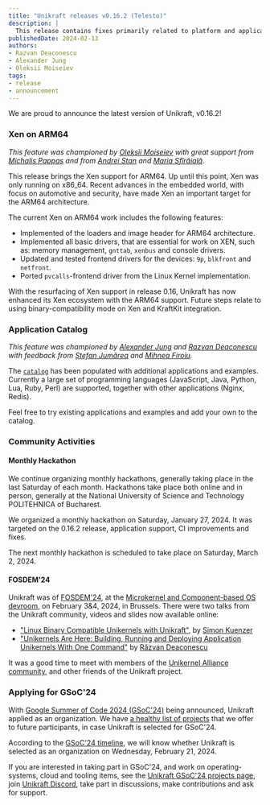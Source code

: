 ```yaml
---
title: "Unikraft releases v0.16.2 (Telesto)"
description: |
  This release contains fixes primarily related to platform and application support.
publishedDate: 2024-02-13
authors:
- Razvan Deaconescu
- Alexander Jung
- Oleksii Moiseiev
tags:
- release
- announcement
---
```


We are proud to announce the latest version of Unikraft, v0.16.2!

### Xen on ARM64

_This feature was championed by [Oleksii Moiseiev](https://github.com/oleksiimoisieiev) with great support from [Michalis Pappas](https://github.com/michpappas) and from [Andrei Stan](https://github.com/andreistan26) and [Maria Sfîrăială](https://github.com/mariasfiraiala)_.

This release brings the Xen support for ARM64.
Up until this point, Xen was only running on x86_64.
Recent advances in the embedded world, with focus on automotive and security, have made Xen an important target for the ARM64 architecture.

The current Xen on ARM64 work includes the following features:

* Implemented of the loaders and image header for ARM64 architecture.
* Implemented all basic drivers, that are essential for work on XEN, such as: memory management, `gnttab`, `xenbus` and console drivers.
* Updated and tested frontend drivers for the devices: `9p`, `blkfront` and `netfront`.
* Ported `pvcalls`-frontend driver from the Linux Kernel implementation.

With the resurfacing of Xen support in release 0.16, Unikraft has now enhanced its Xen ecosystem with the ARM64 support.
Future steps relate to using binary-compatibility mode on Xen and KraftKit integration.

### Application Catalog

_This feature was championed by [Alexander Jung](https://github.com/nderjung) and [Razvan Deaconescu](https://github.com/razvand) with feedback from [Ștefan Jumărea](https://github.com/StefanJum) and [Mihnea Firoiu](https://github.com/Mihnea0Firoiu)._

The [`catalog`](https://github.com/unikraft/catalog) has been populated with additional applications and examples.
Currently a large set of programming languages (JavaScript, Java, Python, Lua, Ruby, Perl) are supported, together with other applications (Nginx, Redis).

Feel free to try existing applications and examples and add your own to the catalog.

### Community Activities

#### Monthly Hackathon

We continue organizing monthly hackathons, generally taking place in the last Saturday of each month.
Hackathons take place both online and in person, generally at the National University of Science and Technology POLITEHNICA of Bucharest.

We organized a monthly hackathon on Saturday, January 27, 2024.
It was targeted on the 0.16.2 release, application support, CI improvements and fixes.

The next monthly hackathon is scheduled to take place on Saturday, March 2, 2024.

#### FOSDEM'24

Unikraft was of [FOSDEM'24](https://fosdem.org/2024/), at the [Microkernel and Component-based OS devroom](https://fosdem.org/2024/schedule/track/microkernel/), on February 3&4, 2024, in Brussels.
There were two talks from the Unikraft community, videos and slides now available online:

- ["Linux Binary Compatible Unikernels with Unikraft"](https://fosdem.org/2024/schedule/event/fosdem-2024-3386-linux-binary-compatible-unikernels-with-unikraft/), by [Simon Kuenzer](https://github.com/skuenzer)
- ["Unikernels Are Here: Building, Running and Deploying Application Unikernels With One Command"](https://fosdem.org/2024/schedule/event/fosdem-2024-3459-unikernels-are-here-building-running-and-deploying-application-unikernels-with-one-command/) by [Răzvan Deaconescu](https://github.com/razvand)

It was a good time to meet with members of the [Unikernel Alliance community](https://unikernelalliance.org/), and other friends of the Unikraft project.

### Applying for GSoC'24

With [Google Summer of Code 2024 (GSoC'24)](https://summerofcode.withgoogle.com/) being announced, Unikraft applied as an organization.
We have [a healthy list of projects](https://github.com/unikraft/gsoc/blob/staging/gsoc-2024/ideas.md) that we offer to future participants, in case Unikraft is selected for GSoC'24.

According to the [GSoC'24 timeline](https://developers.google.com/open-source/gsoc/timeline), we will know whether Unikraft is selected as an organization on Wednesday, February 21, 2024.

If you are interested in taking part in GSoC'24, and work on operating-systems, cloud and tooling items, see the [Unikraft GSoC'24 projects page](https://github.com/unikraft/gsoc/blob/staging/gsoc-2024/ideas.md), join [Unikraft Discord](http://bit.ly/UnikraftDiscord), take part in discussions, make contributions and ask for support.
